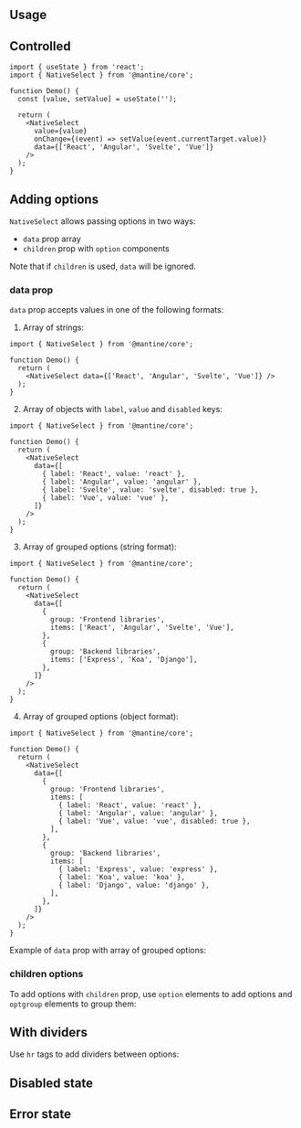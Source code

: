 

## Usage

<InputFeatures component="NativeSelect" element="select" />

<Demo data={NativeSelectDemos.usage} />

## Controlled

```tsx
import { useState } from 'react';
import { NativeSelect } from '@mantine/core';

function Demo() {
  const [value, setValue] = useState('');

  return (
    <NativeSelect
      value={value}
      onChange={(event) => setValue(event.currentTarget.value)}
      data={['React', 'Angular', 'Svelte', 'Vue']}
    />
  );
}
```

## Adding options

`NativeSelect` allows passing options in two ways:

- `data` prop array
- `children` prop with `option` components

Note that if `children` is used, `data` will be ignored.

### data prop

`data` prop accepts values in one of the following formats:

1. Array of strings:

```tsx
import { NativeSelect } from '@mantine/core';

function Demo() {
  return (
    <NativeSelect data={['React', 'Angular', 'Svelte', 'Vue']} />
  );
}
```

2. Array of objects with `label`, `value` and `disabled` keys:

```tsx
import { NativeSelect } from '@mantine/core';

function Demo() {
  return (
    <NativeSelect
      data={[
        { label: 'React', value: 'react' },
        { label: 'Angular', value: 'angular' },
        { label: 'Svelte', value: 'svelte', disabled: true },
        { label: 'Vue', value: 'vue' },
      ]}
    />
  );
}
```

3. Array of grouped options (string format):

```tsx
import { NativeSelect } from '@mantine/core';

function Demo() {
  return (
    <NativeSelect
      data={[
        {
          group: 'Frontend libraries',
          items: ['React', 'Angular', 'Svelte', 'Vue'],
        },
        {
          group: 'Backend libraries',
          items: ['Express', 'Koa', 'Django'],
        },
      ]}
    />
  );
}
```

4. Array of grouped options (object format):

```tsx
import { NativeSelect } from '@mantine/core';

function Demo() {
  return (
    <NativeSelect
      data={[
        {
          group: 'Frontend libraries',
          items: [
            { label: 'React', value: 'react' },
            { label: 'Angular', value: 'angular' },
            { label: 'Vue', value: 'vue', disabled: true },
          ],
        },
        {
          group: 'Backend libraries',
          items: [
            { label: 'Express', value: 'express' },
            { label: 'Koa', value: 'koa' },
            { label: 'Django', value: 'django' },
          ],
        },
      ]}
    />
  );
}
```

Example of `data` prop with array of grouped options:

<Demo data={NativeSelectDemos.data} />

### children options

To add options with `children` prop, use `option` elements to add options and `optgroup`
elements to group them:

<Demo data={NativeSelectDemos.options} />

## With dividers

Use `hr` tags to add dividers between options:

<Demo data={NativeSelectDemos.dividers} />

<InputSections component="NativeSelect" />

<Demo data={NativeSelectDemos.sections} />

## Disabled state

<Demo data={NativeSelectDemos.disabled} />

## Error state

<Demo data={NativeSelectDemos.error} />

<StylesApiSelectors component="NativeSelect" />

<Demo data={NativeSelectDemos.stylesApi} />

<InputAccessibility component="NativeSelect" />
